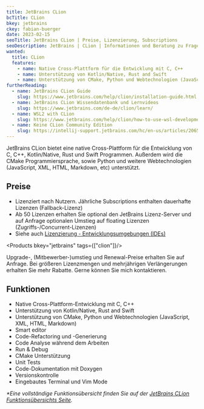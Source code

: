 ```yaml
---
title: JetBrains CLion
bcTitle: CLion
bkey: jetbrains
ckey: fabian-buerger
date: 2023-02-15
seoTitle: JetBrains CLion | Preise, Lizenzierung, Subscriptions
seoDescription: JetBrains | CLion | Informationen und Beratung zu Fragen bei Lizenzierung und Kosten.
wanted:
  title: CLion
  features:
    - name: Native Cross-Plattform für die Entwicklung mit C, C++
    - name: Unterstützung von Kotlin/Native, Rust and Swift
    - name: Unterstützung von CMake, Python und Webtechnologien (JavaScript, XML, HTML, Markdown)
furtherReading:
  - name: JetBrains CLion Guide
    slug: https://www.jetbrains.com/help/clion/installation-guide.html
  - name: JetBrains CLion Wissendatenbank und Lernvideos
    slug: https://www.jetbrains.com/de-de/clion/learn/
  - name: WSL2 with CLion
    slug: https://www.jetbrains.com/help/clion/how-to-use-wsl-development-environment-in-product.html
  - name: Keine CLion Community Edition
    slug: https://intellij-support.jetbrains.com/hc/en-us/articles/206558629-Is-there-a-community-edition-for-CLion-Is-CLion-available-as-a-plugin-for-IntelliJ-IDEA
---
```




<Intro>

JetBrains CLion bietet eine native Cross-Plattform für die Entwicklung von C, C++, Kotlin/Native, Rust und Swift Programmen. Außerdem wird die CMake Programmiersprache, sowie Python und weitere Webtechnologien (JavaScript, XML, HTML, Markdown, etc) unterstützt.


</Intro>

<TOC />


## Preise

<ArrowList>

- Lizenziert nach Nutzern. Jährliche Subscriptions enthalten dauerhafte Lizenzen (Fallback-Lizenz)
- Ab 50 Lizenzen erhalten Sie optional den JetBrains Lizenz-Server und auf Anfrage optionalen Umstieg auf floating Lizenzen (Zugriffs-/Concurrent-Lizenzen)
- Siehe auch [Lizenzierung - Entwicklungsumgebungen (IDEs)](/hersteller/jetbrains/#kauf-und-lizenzierung)

</ArrowList>

<Products bkey="jetbrains" tags={["clion"]}/>

<GetInTouch>

Upgrade-, (Mitbewerber-)umstieg und Renewal-Preise erhalten Sie auf Anfrage. Bei größeren Lizenzmengen und mehrjährigen Verlängerungen erhalten Sie mehr Rabatte. Gerne können Sie mich kontaktieren.

</GetInTouch>

## Funktionen

- Native Cross-Plattform-Entwicklung mit C, C++
- Unterstützung von Kotlin/Native, Rust and Swift
- Unterstützung von CMake, Python und Webtechnologien (JavaScript, XML, HTML, Markdown)
- Smart editor
- Code-Refactoring und -Generierung
- Code Analyse während dem Arbeiten
- Run & Debug
- CMake Unterstützung
- Unit Tests
- Code-Dokumentation mit Doxygen
- Versionskontrolle
- Eingebautes Terminal und Vim Mode

_*Eine vollständige Funktionsübersicht finden Sie auf der [JetBrains CLion Funktionsübersichts Seite](https://www.jetbrains.com/de-de/clion/features/)._
